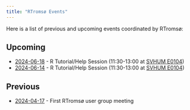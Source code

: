 ```yaml
---
title: "RTromsø Events"
---
```


Here is a list of previous and upcoming events coordinated by RTromsø:

## Upcoming

-   [2024-06-18](2024-06-18.qmd) - R Tutorial/Help Session (11:30-13:00 at [SVHUM E0104](https://link.mazemap.com/BQVLUVT1))
-   [2024-06-14](2024-06-14.qmd) - R Tutorial/Help Session (11:30-13:00 at [SVHUM E0104](https://link.mazemap.com/BQVLUVT1))

## Previous

-   [2024-04-17](2024-04-17.qmd) - First RTromsø user group meeting
